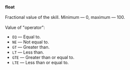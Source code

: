 **float**<br/><br/>Fractional value of the skill. Minimum — 0, maximum — 100.<br/><br/>Value of "operator":

- `EQ` — Equal to.
- `NE` — Not equal to.
- `GT` — Greater than.
- `LT` — Less than.
- `GTE` — Greater than or equal to.
- `LTE` — Less than or equal to.